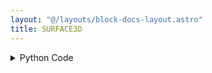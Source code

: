 ```yaml
---
layout: "@/layouts/block-docs-layout.astro"
title: SURFACE3D
---
```



<PythonDocsDisplay docstring={docstring} />

<details>
<summary>Python Code</summary>
```python
import plotly.graph_objects as go  # type:ignore
from flojoy import Plotly, OrderedTriple, DataFrame, flojoy, Surface, Matrix
from nodes.VISUALIZERS.template import plot_layout
import numpy as np


@flojoy
def SURFACE3D(default: OrderedTriple | DataFrame | Surface | Matrix) -> Plotly:
    """The SURFACE3D node creates a Plotly 3D Surface visualization for a given input DataContainer.

    Inputs
    ------
    default : OrderedTriple|DataFrame|Surface|Matrix
        the DataContainer to be visualized

    Returns
    -------
    Plotly
        the DataContainer containing the Plotly 3D Surface visualization

    """

    layout = plot_layout(title="SURFACE3D")

    match default:
        case OrderedTriple():
            x = np.unique(default.x)
            y = np.unique(default.y)

            z_size = len(x) * len(y)

            # Truncate or pad the z array to match the desired size
            if z_size > len(default.z):
                z = np.pad(
                    default.z, (0, z_size - len(default.z)), mode="constant"
                ).reshape(len(y), len(x))
            else:
                z = default.z[:z_size].reshape(len(y), len(x))

            X, Y = np.meshgrid(x, y)
            if z.ndim < 2:
                num_columns = len(z) // 2
                z = np.reshape(z, (2, num_columns))
            fig = go.Figure(
                data=[go.Surface(x=X, y=Y, z=z)],
                layout=layout,
            )
        case Surface():
            x = default.x
            y = default.y
            z = default.z
            fig = go.Figure(data=[go.Surface(x=x, y=y, z=z)], layout=layout)
        case Matrix():
            m = default.m
            if m.ndim < 2:
                num_columns = len(m) // 2
                m = np.reshape(m, (2, num_columns))
            fig = go.Figure(data=[go.Surface(z=m)], layout=layout)
        case DataFrame():
            df = default.m
            fig = go.Figure(data=[go.Surface(z=df.values)], layout=layout)

    return Plotly(fig=fig)

```
[Find this Flojoy Block on GitHub](https://github.com/flojoy-ai/blocks/blob/main/blocks/VISUALIZERS/PLOTLY/SURFACE3D/SURFACE3D.py)
</details>

## Example

<AppDisplay app={app} blockName="SURFACE3D" client:visible />

In this example we've used following nodes to visualize different types of `DataContainer` object with `SURFACE3D` node.

- `PLOTLY_DATASET`: This node returns a DataFrame.

- `Matrix`: This node returns Matrix type `DataContainer` object.

- `DF_2_ORDEREDTRIPLE`: This is a type casting node, that converts DataFrame to `OrderedTriple` type of `DataContainer` class.

- `ORDERED_TRIPLE_2_SURFACE`: This node converts `OrderedTriple` to `Surface` type of `DataContainer` class.

